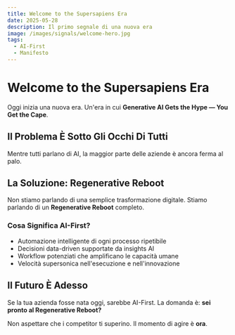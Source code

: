 ```yaml
---
title: Welcome to the Supersapiens Era
date: 2025-05-28
description: Il primo segnale di una nuova era
image: /images/signals/welcome-hero.jpg
tags:
  - AI-First
  - Manifesto
---
```


# Welcome to the Supersapiens Era

Oggi inizia una nuova era. Un'era in cui **Generative AI Gets the Hype — You Get the Cape**.

## Il Problema È Sotto Gli Occhi Di Tutti

Mentre tutti parlano di AI, la maggior parte delle aziende è ancora ferma al palo.

## La Soluzione: Regenerative Reboot

Non stiamo parlando di una semplice trasformazione digitale. Stiamo parlando di un **Regenerative Reboot** completo.

### Cosa Significa AI-First?

- Automazione intelligente di ogni processo ripetibile
- Decisioni data-driven supportate da insights AI
- Workflow potenziati che amplificano le capacità umane
- Velocità supersonica nell'esecuzione e nell'innovazione

## Il Futuro È Adesso

Se la tua azienda fosse nata oggi, sarebbe AI-First. La domanda è: **sei pronto al Regenerative Reboot?**

Non aspettare che i competitor ti superino. Il momento di agire è **ora**.
